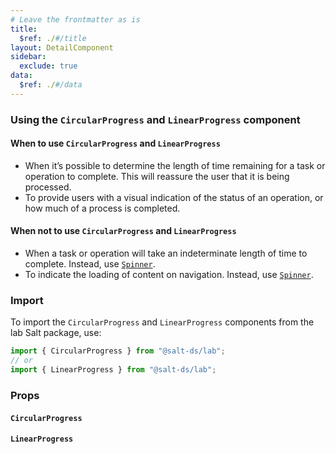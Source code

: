 ```yaml
---
# Leave the frontmatter as is
title:
  $ref: ./#/title
layout: DetailComponent
sidebar:
  exclude: true
data:
  $ref: ./#/data
---
```


### Using the `CircularProgress` and `LinearProgress` component

#### When to use `CircularProgress` and `LinearProgress`

- When it’s possible to determine the length of time remaining for a task or operation to complete. This will reassure the user that it is being processed.
- To provide users with a visual indication of the status of an operation, or how much of a process is completed.

#### When not to use `CircularProgress` and `LinearProgress`

- When a task or operation will take an indeterminate length of time to complete. Instead, use [`Spinner`](/salt/components/spinner).
- To indicate the loading of content on navigation. Instead, use [`Spinner`](/salt/components/spinner).

### Import

To import the `CircularProgress` and `LinearProgress` components from the lab Salt package, use:

```js
import { CircularProgress } from "@salt-ds/lab";
// or
import { LinearProgress } from "@salt-ds/lab";
```

### Props

#### `CircularProgress`

<PropsTable packageName="lab" componentName="CircularProgress" />

#### `LinearProgress`

<PropsTable packageName="lab" componentName="LinearProgress" />
